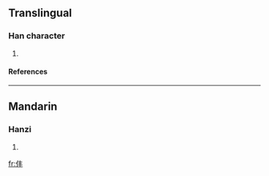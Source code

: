 ==Translingual==
===Han character===
{{Han char|rn=9|rad=人|as=04|sn=6|four=|canj=人手十 (OQJ)}}
# {{defn|Han}}
====References====
{{Han ref|kx=0094.220|dkj=00414|dj=0200.130|hdz=10122.040|uh=4EF9|ud=20217}}
----
==Mandarin==
===Hanzi===
{{cmn-hanzi|pin=[[fēng]] (feng1)|wg=feng<sup>1</sup>}}
# {{defn|Mandarin}}




[[fr:仹]]